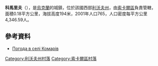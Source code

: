 {{coord|50|23|58|N|24|19|9|E|scale:100000|display=title}}

'''科馬里夫'''（{{lang-uk|Комарів}}），是[[烏克蘭|烏克蘭]]的城鎮，位於該國西部[[利沃夫州|利沃夫州]]，由[[索卡爾區|索卡爾區]]負責管轄，面積0.18平方公里，海拔高度194米，2001年人口765，人口密度每平方公里4,346.59人。

==參考資料==
* [http://weather.in.ua/ua/l'vovskaja/11181 Погода в селі Комарів]

[[Category:利沃夫州村落|Category:利沃夫州村落]]
[[Category:索卡爾區村落|Category:索卡爾區村落]]


{{Lviv-geo-stub}}